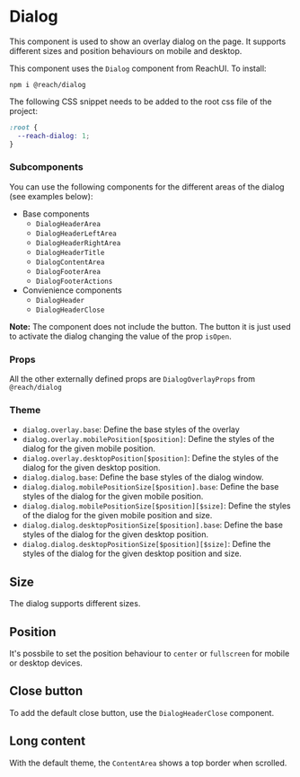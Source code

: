
# Dialog

This component is used to show an overlay dialog on the page. It supports different sizes and position behaviours on mobile and desktop.

This component uses the `Dialog` component from ReachUI. To install:

```
npm i @reach/dialog
```

The following CSS snippet needs to be added to the root css file of the project:

```css
:root {
  --reach-dialog: 1;
}
```

### Subcomponents

You can use the following components for the different areas of the dialog (see examples below):

- Base components
  - `DialogHeaderArea`
  - `DialogHeaderLeftArea`
  - `DialogHeaderRightArea`
  - `DialogHeaderTitle`
  - `DialogContentArea`
  - `DialogFooterArea`
  - `DialogFooterActions`
- Convienience components
  - `DialogHeader`
  - `DialogHeaderClose`

**Note:** The component does not include the button. The button it is just used to activate the dialog changing the value of the prop `isOpen`.

<Canvas>
  <Story id="components-dialog-dialog--default" />
</Canvas>

### Props

<ArgsTable />

All the other externally defined props are `DialogOverlayProps` from `@reach/dialog`

### Theme

- `dialog.overlay.base`: Define the base styles of the overlay
- `dialog.overlay.mobilePosition[$position]`: Define the styles of the dialog for the given mobile position.
- `dialog.overlay.desktopPosition[$position]`: Define the styles of the dialog for the given desktop position.
- `dialog.dialog.base`: Define the base styles of the dialog window.
- `dialog.dialog.mobilePositionSize[$position].base`: Define the base styles of the dialog for the given mobile position.
- `dialog.dialog.mobilePositionSize[$position][$size]`: Define the styles of the dialog for the given mobile position and size.
- `dialog.dialog.desktopPositionSize[$position].base`: Define the base styles of the dialog for the given desktop position.
- `dialog.dialog.desktopPositionSize[$position][$size]`: Define the styles of the dialog for the given desktop position and size.

## Size

The dialog supports different sizes.

<Canvas>
  <Story id="components-dialog-dialog--size-sm" />
  <Story id="components-dialog-dialog--size-md" />
  <Story id="components-dialog-dialog--size-lg" />
</Canvas>

## Position

It's possbile to set the position behaviour to `center` or `fullscreen` for mobile or desktop devices.

<Canvas>
  <Story id="components-dialog-dialog--mobile-fullscreen" />
  <Story id="components-dialog-dialog--desktop-fullscreen" />
  <Story id="components-dialog-dialog--complete-fullscreen" />
</Canvas>

## Close button

To add the default close button, use the `DialogHeaderClose` component.

<Canvas>
  <Story id="components-dialog-dialog--with-close-button" />
</Canvas>

## Long content

With the default theme, the `ContentArea` shows a top border when scrolled.

<Canvas>
  <Story id="components-dialog-dialog--with-long-content" />
</Canvas>
